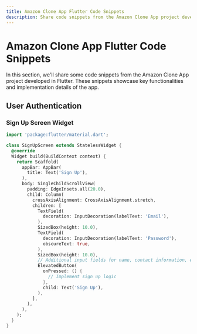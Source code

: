 ```yaml
---
title: Amazon Clone App Flutter Code Snippets
description: Share code snippets from the Amazon Clone App project developed in Flutter.
---
```


# Amazon Clone App Flutter Code Snippets

In this section, we'll share some code snippets from the Amazon Clone App project developed in Flutter. These snippets showcase key functionalities and implementation details of the app.

## User Authentication

### Sign Up Screen Widget

```dart
import 'package:flutter/material.dart';

class SignUpScreen extends StatelessWidget {
  @override
  Widget build(BuildContext context) {
    return Scaffold(
      appBar: AppBar(
        title: Text('Sign Up'),
      ),
      body: SingleChildScrollView(
        padding: EdgeInsets.all(20.0),
        child: Column(
          crossAxisAlignment: CrossAxisAlignment.stretch,
          children: [
            TextField(
              decoration: InputDecoration(labelText: 'Email'),
            ),
            SizedBox(height: 10.0),
            TextField(
              decoration: InputDecoration(labelText: 'Password'),
              obscureText: true,
            ),
            SizedBox(height: 10.0),
            // Additional input fields for name, contact information, etc.
            ElevatedButton(
              onPressed: () {
                // Implement sign up logic
              },
              child: Text('Sign Up'),
            ),
          ],
        ),
      ),
    );
  }
}
